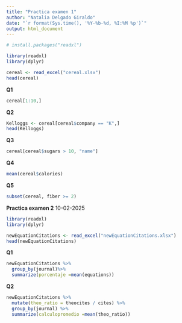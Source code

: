 ```yaml
---
title: "Practica examen 1"
author: "Natalia Delgado Giraldo"
date: "`r format(Sys.time(), '%Y-%b-%d, %I:%M %p')`"
output: html_document
---
```

```r
# install.packages("readxl")

library(readxl)
library(dplyr)
```

```r
cereal <- read_excel("cereal.xlsx")
head(cereal)
```
**Q1**
```r
cereal[1:10,]
```

**Q2**
```r
Kelloggs <- cereal[cereal$company == "K",]
head(Kelloggs)
```

**Q3**
```r
cereal[cereal$sugars > 10, "name"] 
```


**Q4**
```r

mean(cereal$calories)

```

**Q5**
```r
subset(cereal, fiber >= 2)

```

**Practica examen 2** 10-02-2025

```r
library(readxl)
library(dplyr)
```


```r
newEquationCitations <- read_excel("newEquationCitations.xlsx")
head(newEquationCitations)
```

**Q1**
```r
newEquationCitations %>%
  group_by(journal)%>%
  summarize(porcentaje =mean(equations))
```

**Q2**
```r
newEquationCitations %>%
  mutate(theo_ratio = theocites / cites) %>%
  group_by(journal) %>%
  summarize(calculopromedio =mean(theo_ratio))


  
```






